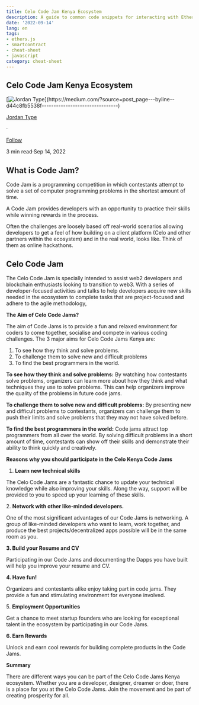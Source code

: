 ```yaml
---
title: Celo Code Jam Kenya Ecosystem
description: A guide to common code snippets for interacting with Ethereum smart contracts using Celo Code Jam Kenya Ecosystem.
date: '2022-09-14'
lang: en
tags:
- ethers.js
- smartcontract
- cheat-sheet
- javascript
category: cheat-sheet
---
```



## Celo Code Jam Kenya Ecosystem

[![Jordan Type](https://miro.medium.com/v2/resize:fill:88:88/0*-BxK6NvbOEXZ038-.)](https://medium.com/?source=post_page---byline--d44c8fb5538f--------------------------------)

[Jordan Type](https://medium.com/?source=post_page---byline--d44c8fb5538f--------------------------------)

·

[Follow](https://medium.com/m/signin?actionUrl=https%3A%2F%2Fmedium.com%2F_%2Fsubscribe%2Fuser%2Fc405a7ae1c25&operation=register&redirect=https%3A%2F%2Fjordanmuthemba.medium.com%2Fcelo-code-jam-kenya-ecosystem-d44c8fb5538f&user=Jordan+Type&userId=c405a7ae1c25&source=post_page-c405a7ae1c25--byline--d44c8fb5538f---------------------post_header-----------)

3 min read·Sep 14, 2022


## **What is Code Jam?**

Code Jam is a programming competition in which contestants attempt to solve a set of computer programming problems in the shortest amount of time.

A Code Jam provides developers with an opportunity to practice their skills while winning rewards in the process.

Often the challenges are loosely based off real-world scenarios allowing developers to get a feel of how building on a client platform (Celo and other partners within the ecosystem) and in the real world, looks like. Think of them as online hackathons.

## Celo Code Jam

The Celo Code Jam is specially intended to assist web2 developers and blockchain enthusiasts looking to transition to web3. With a series of developer-focused activities and talks to help developers acquire new skills needed in the ecosystem to complete tasks that are project-focused and adhere to the agile methodology,

**The Aim of Celo Code Jams?**

The aim of Code Jams is to provide a fun and relaxed environment for coders to come together, socialise and compete in various coding challenges. The 3 major aims for Celo Code Jams Kenya are:

1.  To see how they think and solve problems.
2.  To challenge them to solve new and difficult problems
3.  To find the best programmers in the world.

**To see how they think and solve problems:** By watching how contestants solve problems, organizers can learn more about how they think and what techniques they use to solve problems. This can help organizers improve the quality of the problems in future code jams.

**To challenge them to solve new and difficult problems:** By presenting new and difficult problems to contestants, organizers can challenge them to push their limits and solve problems that they may not have solved before.

**To find the best programmers in the world:** Code jams attract top programmers from all over the world. By solving difficult problems in a short amount of time, contestants can show off their skills and demonstrate their ability to think quickly and creatively.

**Reasons why you should participate in the Celo Kenya Code Jams**

1.  **Learn new technical skills**

The Celo Code Jams are a fantastic chance to update your technical knowledge while also improving your skills. Along the way, support will be provided to you to speed up your learning of these skills.

2\. **Network with other like-minded developers.**

One of the most significant advantages of our Code Jams is networking. A group of like-minded developers who want to learn, work together, and produce the best projects/decentralized apps possible will be in the same room as you.

**3\. Build your Resume and CV**

Participating in our Code Jams and documenting the Dapps you have built will help you improve your resume and CV.

**4\. Have fun!**

Organizers and contestants alike enjoy taking part in code jams. They provide a fun and stimulating environment for everyone involved.

5\. **Employment Opportunities**

Get a chance to meet startup founders who are looking for exceptional talent in the ecosystem by participating in our Code Jams.

**6\. Earn Rewards**

Unlock and earn cool rewards for building complete products in the Code Jams.

**Summary**

There are different ways you can be part of the Celo Code Jams Kenya ecosystem. Whether you are a developer, designer, dreamer or doer, there is a place for you at the Celo Code Jams. Join the movement and be part of creating prosperity for all.
